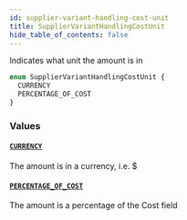 ```yaml
---
id: supplier-variant-handling-cost-unit
title: SupplierVariantHandlingCostUnit
hide_table_of_contents: false
---
```



Indicates what unit the amount is in

```graphql
enum SupplierVariantHandlingCostUnit {
  CURRENCY
  PERCENTAGE_OF_COST
}
```


### Values

#### [`CURRENCY`](#)

The amount is in a currency, i.e. $


#### [`PERCENTAGE_OF_COST`](#)

The amount is a percentage of the Cost field





